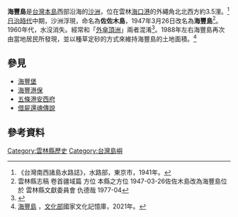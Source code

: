 {{Infobox islands
| name= 海豐島
| native name=佐佐木島
| country          = {{ROC-TW}}
| country admin divisions title 1 = 縣
| country admin divisions 1 = [[雲林縣|雲林縣]]
| country admin divisions title 2 = 鄉
| country admin divisions 2 = [[台西鄉|台西鄉]]
}}
{{japanese|japanese=佐々木島|kana=ささきしま|romaji=Sasakishima}}
'''海豐島'''是[[台灣本島|台灣本島]]西部沿海的[[沙洲|沙洲]]，位在雲林[[臺西鄉|海口港]]的外繩角北北西方約3.5浬。<ref>《台灣南西諸島水路誌》，水路部，東京市，1941年。</ref>[[台灣日治時期|日治時代]]中期，沙洲浮現，命名為'''佐佐木島'''，1947年3月26日改名為'''海豐島'''<ref>雲林縣志稿 卷首疆域篇 方位 本縣之方位 1947-03-26佐佐木島改為海豐島位於 {{coord|23|43|50.0|N|120|08|00.0|E}} 雲林縣文獻委員會 仇德哉 1977-04</ref>。1960年代，水沒消失。經常和「[[外傘頂洲|外傘頂洲]]」兩者混淆<ref>{{Cite web |url=http://data.yunlin-memory.cool/data/Place/5336 |title=口湖外傘頂洲 |access-date=2020-10-11 |archive-date=2021-10-12 |archive-url=https://web.archive.org/web/20211012102108/http://data.yunlin-memory.cool/data/Place/5336 }}</ref>。1988年左右海豐島再次由當地居民所發現，並以種草定砂的方式來維持海豐島的土地面積。<ref>[https://memory.culture.tw/Home/Detail?Id=272826&IndexCode=Culture_Place 海豐島] {{Wayback|url=https://memory.culture.tw/Home/Detail?Id=272826&IndexCode=Culture_Place |date=20210818124318 }}，[[中華民國文化部|文化部]]國家文化記憶庫，2021年。</ref>

== 參見 ==
*[[海豐堡|海豐堡]]
*[[海豐港保|海豐港保]]
*[[五條港安西府|五條港安西府]]
*[[朱秀華事件|借屍還魂傳說]]

== 參考資料 ==
{{reflist}}

{{coord|23|43|50.0|N|120|08|00.0|E|display=title|region:TW-PEN_scale:50000}}

{{台灣小作品}}
{{中華民國島嶼}}
{{台灣地理}}

[[Category:雲林縣歷史|Category:雲林縣歷史]]
[[Category:台灣島嶼|Category:台灣島嶼]]